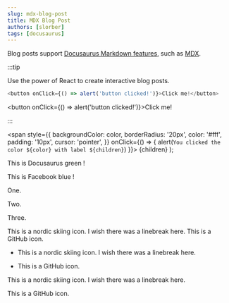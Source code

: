 ```yaml
---
slug: mdx-blog-post
title: MDX Blog Post
authors: [slorber]
tags: [docusaurus]
---
```


Blog posts support [Docusaurus Markdown features](https://docusaurus.io/docs/markdown-features), such as [MDX](https://mdxjs.com/).

:::tip

Use the power of React to create interactive blog posts.

```js
<button onClick={() => alert('button clicked!')}>Click me!</button>
```

<button onClick={() => alert('button clicked!')}>Click me!</button>

:::

  <span
    style={{
      backgroundColor: color,
      borderRadius: '20px',
      color: '#fff',
      padding: '10px',
      cursor: 'pointer',
    }}
    onClick={() => {
      alert(`You clicked the color ${color} with label ${children}`)
    }}>
    {children}
  </span>
);

This is <Highlight color="#25c2a0">Docusaurus green</Highlight> !

This is <Highlight color="#1877F2">Facebook blue</Highlight> !

One.

Two.

Three.


<icon icon=" fa-person-skiing-nordic" size="lg" /> This is a nordic skiing icon. I wish there was a linebreak here.
<icon icon="fa-brands fa-github" size="lg" /> This is a GitHub icon.

- <icon icon=" fa-person-skiing-nordic" size="lg" /> This is a nordic skiing icon. I wish there was a linebreak here.

- <icon icon="fa-brands fa-github" size="lg" /> This is a GitHub icon.

<p><icon icon=" fa-person-skiing-nordic" size="lg" /> This is a nordic skiing icon. I wish there was a linebreak here.</p>
<p><icon icon="fa-brands fa-github" size="lg" /> This is a GitHub icon.</p>